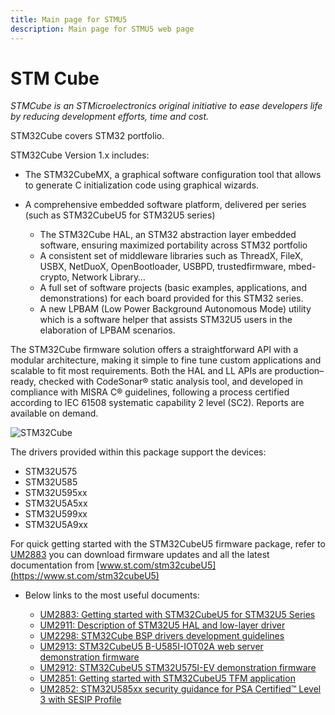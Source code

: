 ```yaml
---
title: Main page for STMU5
description: Main page for STMU5 web page
---
```



# STM Cube

<YouTube youTubeId="0OjPY-3qMNU"/>

*STMCube is an STMicroelectronics original initiative to ease developers life by reducing development efforts, time and cost.*

STM32Cube covers STM32 portfolio.

STM32Cube Version 1.x includes:

* The STM32CubeMX, a graphical software configuration tool that allows to generate C initialization code using graphical wizards.
* A comprehensive embedded software platform, delivered per series (such as STM32CubeU5 for STM32U5 series)

  * The STM32Cube HAL, an STM32 abstraction layer embedded software, ensuring maximized portability across STM32 portfolio
  * A consistent set of middleware libraries such as ThreadX, FileX, USBX, NetDuoX, OpenBootloader, USBPD, trustedfirmware, mbed-crypto, Network Library…
  * A full set of software projects (basic examples, applications, and demonstrations) for each board provided for this STM32 series.
  * A new LPBAM (Low Power Background Autonomous Mode) utility which is a software helper that assists STM32U5 users in the elaboration of LPBAM scenarios.

The STM32Cube firmware solution offers a straightforward API with a modular architecture, making it simple to fine tune custom applications and scalable to fit most requirements.
Both the HAL and LL APIs are production–ready, checked with CodeSonar® static analysis tool, and developed in compliance with MISRA C® guidelines, following a process certified according to IEC 61508 systematic capability 2 level (SC2). Reports are available on demand.

![STM32Cube](STM32Cube.bmp)

The drivers provided within this package support the devices:

* STM32U575
* STM32U585
* STM32U595xx
* STM32U5A5xx
* STM32U599xx
* STM32U5A9xx

For quick getting started with the STM32CubeU5 firmware package, refer to [UM2883](https://www.st.com/resource/en/user_manual/um2883-getting-started-with-stm32cubeu5-for-stm32u5-series-stmicroelectronics.pdf) you can download firmware updates and all the latest documentation from [www.st.com/stm32cubeU5](https://www.st.com/stm32cubeU5)
* Below links to the most useful documents:

  * [UM2883: Getting started with STM32CubeU5 for STM32U5 Series](https://www.st.com/resource/en/user_manual/um2883-getting-started-with-stm32cubeu5-for-stm32u5-series-stmicroelectronics.pdf)
  * [UM2911: Description of STM32U5 HAL and low-layer driver](https://www.st.com/resource/en/user_manual/um2911-description-of-stm32u5-hal-and-lowlayer-driver-stmicroelectronics.pdf)
  * [UM2298: STM32Cube BSP drivers development guidelines](https://www.st.com/resource/en/user_manual/um2298-stm32cube-bsp-drivers-development-guidelines-stmicroelectronics.pdf)
  * [UM2913: STM32CubeU5 B-U585I-IOT02A web server demonstration firmware](https://www.st.com/resource/en/user_manual/um2913-stm32cubeu5-bu585iiot02a-web-server-demonstration-firmware-stmicroelectronics.pdf)
  * [UM2912: STM32CubeU5 STM32U575I-EV demonstration firmware](https://www.st.com/resource/en/user_manual/um2912-stm32cubeu5-stm32u575iev-demonstration-firmware-stmicroelectronics.pdf)
  * [UM2851: Getting started with STM32CubeU5 TFM application](https://www.st.com/resource/en/user_manual/um2851-getting-started-with-stm32cubeu5-tfm-application-stmicroelectronics.pdf)
  * [UM2852: STM32U585xx security guidance for PSA Certified™ Level 3 with SESIP Profile](https://www.st.com/resource/en/user_manual/um2852-stm32u585xx-security-guidance-for-psa-certified-level-3-with-sesip-profile-stmicroelectronics.pdf)